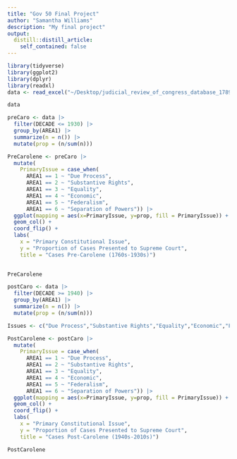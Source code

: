 ```yaml
---
title: "Gov 50 Final Project"
author: "Samantha Williams"
description: "My final project"
output:
  distill::distill_article:
    self_contained: false
---
```



```r
library(tidyverse)
library(ggplot2)
library(dplyr)
library(readxl) 
data <- read_excel("~/Desktop/judicial_review_of_congress_database_1789-2022 (2) (1).xlsx") 

```

```r
data
```


```r

preCaro <- data |>
  filter(DECADE <= 1930) |>
  group_by(AREA1) |>
  summarize(n = n()) |>
  mutate(prop = (n/sum(n)))

PreCarolene <- preCaro |>
  mutate(
    PrimaryIssue = case_when(
      AREA1 == 1 ~ "Due Process",
      AREA1 == 2 ~ "Substantive Rights",
      AREA1 == 3 ~ "Equality",
      AREA1 == 4 ~ "Economic",
      AREA1 == 5 ~ "Federalism",
      AREA1 == 6 ~ "Separation of Powers")) |>
  ggplot(mapping = aes(x=PrimaryIssue, y=prop, fill = PrimaryIssue)) +
  geom_col() +
  coord_flip() +
  labs(
    x = "Primary Constitutional Issue",
    y = "Proportion of Cases Presented to Supreme Court",
    title = "Cases Pre-Carolene (1760s-1930s)")
         
```

```r
PreCarolene
```


```r
postCaro <- data |>
  filter(DECADE >= 1940) |>
  group_by(AREA1) |>
  summarize(n = n()) |>
  mutate(prop = (n/sum(n)))

Issues <- c("Due Process","Substantive Rights","Equality","Economic","Federalism","Separation of Powers")

PostCarolene <- postCaro |>
  mutate(
    PrimaryIssue = case_when(
      AREA1 == 1 ~ "Due Process",
      AREA1 == 2 ~ "Substantive Rights",
      AREA1 == 3 ~ "Equality",
      AREA1 == 4 ~ "Economic",
      AREA1 == 5 ~ "Federalism",
      AREA1 == 6 ~ "Separation of Powers")) |>
  ggplot(mapping = aes(x=PrimaryIssue, y=prop, fill = PrimaryIssue)) +
  geom_col() +
  coord_flip() +
  labs(
    x = "Primary Constitutional Issue",
    y = "Proportion of Cases Presented to Supreme Court",
    title = "Cases Post-Carolene (1940s-2010s)")
```


```r
PostCarolene
```